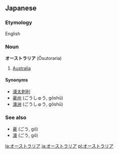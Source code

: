 ==Japanese==
===Etymology===
English

===Noun===
'''オーストラリア''' (Ōsutoraria)

# [[Australia]]

====Synonyms====
*[[濠太刺利]]
*[[豪州]] (ごうしゅう, gōshū)
*[[濠洲]] (ごうしゅう, gōshū)

===See also===
*[[豪]] (ごう, gō)
*[[濠]] (ごう, gō)

[[la:オーストラリア]]
[[ja:オーストラリア]]
[[pl:オーストラリア]]